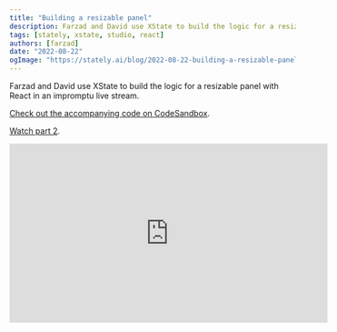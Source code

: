 ```yaml
---
title: "Building a resizable panel"
description: Farzad and David use XState to build the logic for a resizable panel with React in an impromptu live stream.
tags: [stately, xstate, studio, react]
authors: [farzad]
date: "2022-08-22"
ogImage: "https://stately.ai/blog/2022-08-22-building-a-resizable-panel.png"
---
```


Farzad and David use XState to build the logic for a resizable panel with React in an impromptu live stream.

[Check out the accompanying code on CodeSandbox](https://codesandbox.io/s/resizable-panel-example-jjgkzl?file=/src/index.tsx).

[Watch part 2](./building-a-resizable-panel-part-2).

<iframe width="560" height="315" src="https://www.youtube-nocookie.com/embed/Q6LdO3H77Lo?controls=0" title="YouTube video player" frameborder="0" allow="accelerometer; autoplay; clipboard-write; encrypted-media; gyroscope; picture-in-picture; web-share" allowfullscreen></iframe>